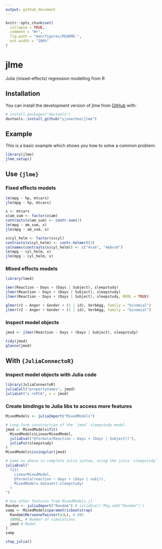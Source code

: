 ```yaml
---
output: github_document
---
```


<!-- README.md is generated from README.Rmd. Please edit that file -->

```r
knitr::opts_chunk$set(
  collapse = TRUE,
  comment = "#>",
  fig.path = "man/figures/README-",
  out.width = "100%"
)
```

# jlme

<!-- badges: start -->
<!-- badges: end -->

Julia (mixed-effects) regression modelling from R

## Installation

You can install the development version of jlme from [GitHub](https://github.com/) with:

``` r
# install.packages("devtools")
devtools::install_github("yjunechoe/jlme")
```

## Example

This is a basic example which shows you how to solve a common problem:

```r
library(jlme)
jlme_setup()
```

## Use `{jlme}`

### Fixed effects models

```r
lm(mpg ~ hp, mtcars)
jlm(mpg ~ hp, mtcars)

x <- mtcars
x$am_sum <- factor(x$am)
contrasts(x$am_sum) <- contr.sum(2)
lm(mpg ~ am_sum, x)
jlm(mpg ~ am_sum, x)

x$cyl_helm <- factor(x$cyl)
contrasts(x$cyl_helm) <- contr.helmert(3)
colnames(contrasts(x$cyl_helm)) <- c("4vs6", "4&6vs8")
lm(mpg ~ cyl_helm, x)
jlm(mpg ~ cyl_helm, x)
```

### Mixed effects models

```r
library(lme4)

lmer(Reaction ~ Days + (Days | Subject), sleepstudy)
jlmer(Reaction ~ Days + (Days | Subject), sleepstudy)
jlmer(Reaction ~ Days + (Days | Subject), sleepstudy, REML = TRUE)

glmer(r2 ~ Anger + Gender + (1 | id), VerbAgg, family = "binomial")
jlmer(r2 ~ Anger + Gender + (1 | id), VerbAgg, family = "binomial")
```

### Inspect model objects

```r
jmod <- jlmer(Reaction ~ Days + (Days | Subject), sleepstudy)

tidy(jmod)
glance(jmod)
```

## With `{JuliaConnectoR}`

### Inspect model objects with Julia code

```r
library(JuliaConnectoR)
juliaCall("propertynames", jmod)
juliaLet("x.rePCA", x = jmod)
```

### Create bindings to Julia libs to access more features

```r
MixedModels <- juliaImport("MixedModels")

# Long-form construction of the `jmod` sleepstudy model
jmod <- MixedModels$fit(
  MixedModels$LinearMixedModel,
  juliaEval("@formula(Reaction ~ Days + (Days | Subject))"),
  juliaPut(sleepstudy)
)
MixedModels$issingular(jmod)

# Same as above in complete Julia syntax, using the julia `sleepstudy` dataset
juliaEval("
  fit(
    LinearMixedModel,
    @formula(reaction ~ days + (days | subj)),
    MixedModels.dataset(:sleepstudy)
  )
")

# Use other features from MixedModels.jl
Random <- juliaImport("Random") # juliaEval('Pkg.add("Random")')
samp <- MixedModels$parametricbootstrap(
  Random$MersenneTwister(42L), # RNG
  1000L, # Number of simulations
  jmod # Model
)
samp
```

```r
stop_julia()
```

